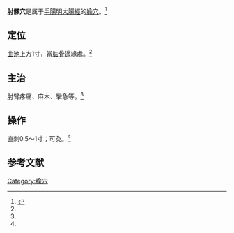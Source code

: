 {{medical}}
{{Infobox acupoint
|name = 肘髎穴
|image = 
|imagesize = 
|caption =
|simplified = 肘髎
|traditional = 肘髎
|code = LI11
|pinyin = Zhǒuliáo
|meridian = 手陽明大腸經
|location = [[曲池穴|曲池]]上方1寸，當[[肱骨|肱骨]]邊緣處
|treat = 肘臂疼痛、麻木、攣急等
|processing = 直刺0.5～1寸；可灸
|footnotes = 
}}
'''肘髎穴'''是属于[[手陽明大腸經|手陽明大腸經]]的[[腧穴|腧穴]]。<ref name="针灸学">{{Cite book |title=针灸学 |url=https://archive.org/details/zhenjiuxue0000unse |author=孙国杰 主编 |publisher=[[上海科学技术出版社|上海科学技术出版社]] |year=1997 |pages= |isbn=7-5323-4102-X}}</ref>

==定位==
[[曲池穴|曲池]]上方1寸，當[[肱骨|肱骨]]邊緣處。<ref name="针灸学"/>

==主治==
肘臂疼痛、麻木、攣急等。<ref name="针灸学"/>

==操作==
直刺0.5～1寸；可灸。<ref name="针灸学"/>

==参考文献==
{{reflist}}

{{经络}}
{{手陽明大腸經}}

{{DEFAULTSORT:Z肘}}
[[Category:腧穴|Category:腧穴]]